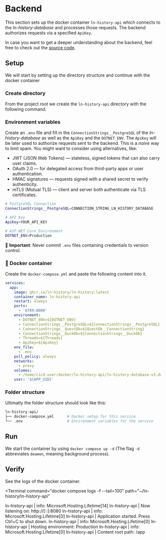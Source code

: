 
# Backend <Badge text="easy" type="tip" />

This section sets up the docker container `ln-history-api` which connects to the _ln-history-database_ and processes those requests.
The backend authorizes requests via a specified `ApiKey`.

In case you want to get a deeper understanding about the backend, feel free to check out the [source code](https://github.com/ln-history/ln-history-api).

## Setup

We will start by setting up the directory structure and continue with the docker container

### Create directory

From the project root we create the `ln-history-api` directory with the following command.

<TerminalOneLiner
  path="~/ln-history"
  command="mkdir ln-history-api && cd ln-history-api"
/>

### Environment variables <Badge text="authentication" type="danger"/>

Create an `.env` file and fill in the `ConnectionStrings__PostgreSQL` of the _ln-history-database_ as well as the `ApiKey` and the `DOTNET_ENV`.
The `ApiKey` will be later used to authorize requests sent to the backend.
This is a _naive_ way to limit spam. You might want to consider using alternatives, like:

- JWT (JSON Web Tokens) — stateless, signed tokens that can also carry user claims.
- OAuth 2.0 — for delegated access from third-party apps or user authentication.
- HMAC signatures — requests signed with a shared secret to verify authenticity.
- mTLS (Mutual TLS) — client and server both authenticate via TLS certificates.

```bash
# PostgreSQL Connection
ConnectionStrings__PostgreSQL=CONNECTION_STRING_LN_HISTORY_DATABASE

# API Key
ApiKey=YOUR_API_KEY

# ASP.NET Core Environment
DOTNET_ENV=Production
```

🔐 **Important**: Never commit `.env` files containing credentials to version control.

### 🐳 Docker container

Create the `docker-compose.yml` and paste the following content into it.

```yml
services:
  app:
    image: ghcr.io/ln-history/ln-history:latest
    container_name: ln-history-api
    restart: always
    ports:
      - '6789:8080'
    environment:
      - DOTNET_ENV=${DOTNET_ENV}
      - ConnectionStrings__PostgreSQL=${ConnectionStrings__PostgreSQL}
      - ConnectionStrings__QuestDb=${QuestDb__ConnectionString}
      - ConnectionStrings__DuckDb=${ConnectionStrings__DuckDb}
      - Threads=${Threads}
      - ApiKey=${ApiKey}
    env_file:
      - .env
    pull_policy: always
    networks:
      - proxy
    volumes:
      - /home/cicd-user/docker/ln-history-api/ln-history-database-v3.duckdb:/mnt/ln-history-database-v3.duckdb
    user: '${APP_UID}'
```

### Folder structure

Ultimatly the folder structure should look like this:

```bash
ln-history-api/
├── docker-compose.yml      # Docker setup for this service
└── .env                    # Environment variables for the service
```

## Run

We start the container by using `docker compose up -d` (The flag `-d` abbreviates `deamon`, meaning background process).

<TerminalOneLiner path="~/ln-history/database" command="docker compose up -d" />

## Verify

See the logs of the docker container.

<Terminal
  command="docker compose logs -f --tail=100"
  path="~/ln-history/ln-history-api"
>
  ln-history-api | info: Microsoft.Hosting.Lifetime[14] 
  ln-history-api | Now listening on: http://[::]:8080 
  ln-history-api | info:  Microsoft.Hosting.Lifetime[0] 
  ln-history-api | Application started. Press Ctrl+C to shut down. 
  ln-history-api | info: Microsoft.Hosting.Lifetime[0]
  ln-history-api | Hosting environment: Production 
  ln-history-api | info: Microsoft.Hosting.Lifetime[0] 
  ln-history-api | Content root path: /app
</Terminal>
